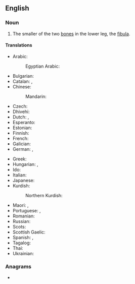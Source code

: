 {{also|calfbone}}
==English==

===Noun===
{{en-noun}}

# {{lb|en|anatomy}} The smaller of the two [[bone]]s in the lower leg, the [[fibula]].

====Translations====
{{trans-top|smaller lower-leg bone}}
* Arabic: {{t+|ar|شَظْيَة|f}}
*: Egyptian Arabic: {{t|arz|شظية|f|tr=shaẓya|sc=Arab}}
* Bulgarian: {{t|bg|малка пищялна кост|f}}
* Catalan: {{t+|ca|fíbula|f}}, {{t|ca|peroné|m}}
* Chinese:
*: Mandarin: {{t+|cmn|腓骨|tr=féigǔ|sc=Hani}}
* Czech: {{t|cs|lýtková kost|f}}
* Dhivehi: {{t|dv|ކުޑަކަޅުވާ ކަށިގަނޑު|sc=Thaa}}
* Dutch: {{t+|nl|kuitbeen|n}}, {{t+|nl|fibula|m}}
* Esperanto: {{t+|eo|fibulo}}
* Estonian: {{t|et|pindluu}}
* Finnish: {{t+|fi|pohjeluu}}
* French: {{t+|fr|péroné|m}}
* Galician: {{t+|gl|peroné}}
* German: {{t+|de|Wadenbein|n}}, {{t|de|Fibula|f}}
{{trans-mid}}
* Greek: {{t+|el|περόνη|f}}
* Hungarian: {{t+|hu|szárkapocs}}, {{t+|hu|szárkapocscsont}}
* Ido: {{t+|io|peroneo}}
* Italian: {{t+|it|perone}}
* Japanese: {{t+|ja|腓骨|tr=ひこつ, hikotsu|sc=Jpan}}
* Kurdish:
*: Northern Kurdish: {{t|kmr|telezime}}
* Maori: {{t|mi|pūkaka}}, {{t|mi|kapiti}}
* Portuguese: {{t|pt|fíbula|f}}, {{t|pt|perónio|m}}
* Romanian: {{t+|ro|peroneu|n}}
* Russian: {{t|ru|малоберцо́вая кость|f}}
* Scots: {{t|sco|cauf bane}}
* Scottish Gaelic: {{t|gd|cnàimh caol na lurgainn|m}}
* Spanish: {{t|es|fíbula|f}}, {{t+|es|peroné|m}}
* Tagalog: {{t|tl|butumbinti}}
* Thai: {{t|th|กระดูกน่อง}}
* Ukrainian: {{t|uk|мала гомілкова кістка|f}}
{{trans-bottom}}

===Anagrams===
* {{anagrams|en|a=abceflno|baclofen}}